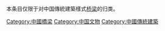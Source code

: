 {{Catnav|頁面分類|各種主題的頁面分類|各種主題的歷史|建筑史|中國傳統建筑}}
{{Catnav|頁面分類|历史|各種主題的歷史|建筑史|中國傳統建筑}}
{{Catnav|頁面分類|历史|各國歷史|各國文物|中国文物}}

本条目仅限于对中国傳統建築樣式[[桥梁|桥梁]]的归类。

[[Category:中國橋梁|Category:中國橋梁]]
[[Category:中国文物|Category:中国文物]]
[[Category:中國傳統建築|Category:中國傳統建築]]